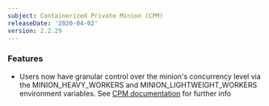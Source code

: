 ```yaml
---
subject: Containerized Private Minion (CPM)
releaseDate: '2020-04-02'
version: 2.2.29
---
```


### Features

* Users now have granular control over the minion's concurrency level via the MINION_HEAVY_WORKERS and MINION_LIGHTWEIGHT_WORKERS environment variables. See [CPM documentation](https://docs.newrelic.com/docs/synthetics/new-relic-synthetics/private-locations/containerized-private-minion-cpm-configuration#environment-variables) for further info
